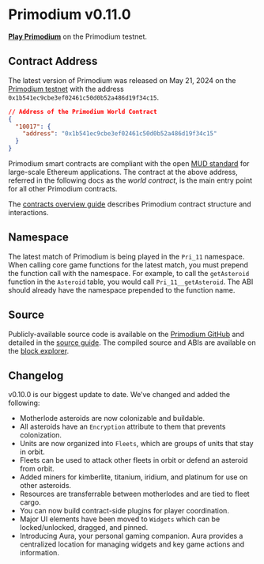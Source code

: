 # Primodium v0.11.0

[**Play Primodium**](https://www.primodium.com) on the Primodium testnet.

## Contract Address

The latest version of Primodium was released on May 21, 2024 on the [Primodium testnet](./world-extension/deploy.mdx) with the address `0x1b541ec9cbe3ef02461c50d0b52a486d19f34c15`.

```json copy
// Address of the Primodium World Contract
{
  "10017": {
    "address": "0x1b541ec9cbe3ef02461c50d0b52a486d19f34c15"
  }
}
```

Primodium smart contracts are compliant with the open [MUD standard](https://www.mud.dev) for large-scale Ethereum applications. The contract at the above address, referred in the following docs as the _world contract_, is the main entry point for all other Primodium contracts.

The [contracts overview guide](./overview-contracts.mdx) describes Primodium contract structure and interactions.

## Namespace

The latest match of Primodium is being played in the `Pri_11` namespace. When calling core game functions for the latest match, you must prepend the function call with the namespace. For example, to call the `getAsteroid` function in the `Asteroid` table, you would call `Pri_11__getAsteroid`. The ABI should already have the namespace prepended to the function name.

## Source

Publicly-available source code is available on the [Primodium GitHub](https://github.com/primodiumxyz/developer/tree/main@primodiumxyz/contracts) and detailed in the [source guide](./overview-source.mdx). The compiled source and ABIs are available on the [block explorer](https://primodium-sepolia.explorer.caldera.xyz/address/0x060f3f0915999fa84886f6e993cd95c4b2046b43?tab=contract).

## Changelog

v0.10.0 is our biggest update to date. We’ve changed and added the following:

- Motherlode asteroids are now colonizable and buildable.
- All asteroids have an `Encryption` attribute to them that prevents colonization.
- Units are now organized into `Fleets`, which are groups of units that stay in orbit.
- Fleets can be used to attack other fleets in orbit or defend an asteroid from orbit.
- Added miners for kimberlite, titanium, iridium, and platinum for use on other asteroids.
- Resources are transferrable between motherlodes and are tied to fleet cargo.
- You can now build contract-side plugins for player coordination.
- Major UI elements have been moved to `Widgets` which can be locked/unlocked, dragged, and pinned.
- Introducing Aura, your personal gaming companion. Aura provides a centralized location for managing widgets and key game actions and information.
